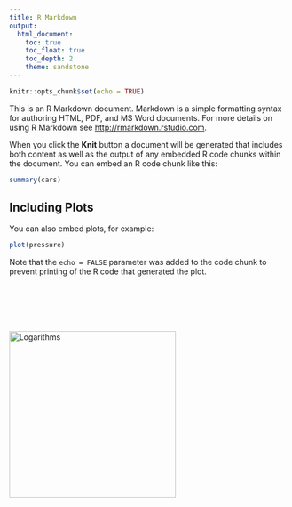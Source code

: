 ```yaml
---
title: R Markdown
output: 
  html_document:
    toc: true
    toc_float: true
    toc_depth: 2
    theme: sandstone
---
```


<link rel="stylesheet" href=".\scripts\stylesheet.css">

```r
knitr::opts_chunk$set(echo = TRUE)
```

This is an R Markdown document. Markdown is a simple formatting syntax for authoring HTML, PDF, and MS Word documents. For more details on using R Markdown see <http://rmarkdown.rstudio.com>.

When you click the **Knit** button a document will be generated that includes both content as well as the output of any embedded R code chunks within the document. You can embed an R code chunk like this:

```r
summary(cars)
```

## Including Plots

You can also embed plots, for example:

```r
plot(pressure)
```

Note that the `echo = FALSE` parameter was added to the code chunk to prevent printing of the R code that generated the plot.

<br/><br/><br/><br/><br/>
<img src=".\images\qrplot.png" alt="Logarithms" width="300"/>

<!--
library(qrcode)
png("qrplot.png")
qrcode_gen("https://dom-fall21-math.github.io/instructional-technology/")
dev.off()
-->



